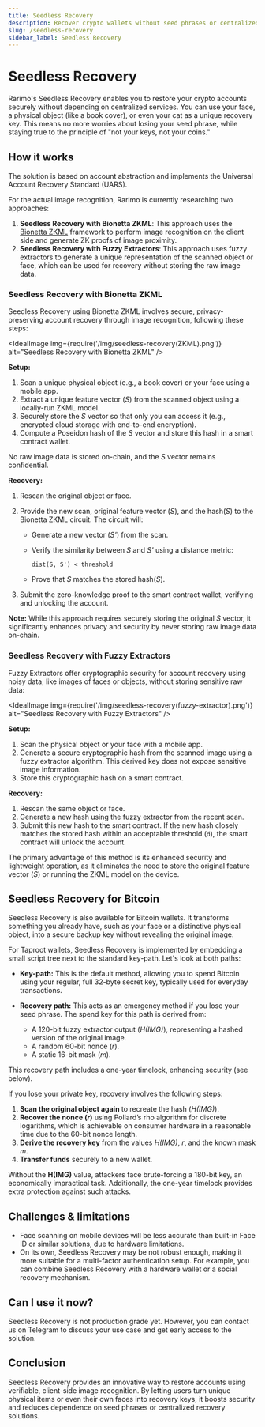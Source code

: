 ```yaml
---
title: Seedless Recovery
description: Recover crypto wallets without seed phrases or centralized services. Your face or any object can be your recovery key.
slug: /seedless-recovery
sidebar_label: Seedless Recovery
---
```



# Seedless Recovery

Rarimo's Seedless Recovery enables you to restore your crypto accounts securely without depending on centralized services. You can use your face, a physical object (like a book cover), or even your cat as a unique recovery key. This means no more worries about losing your seed phrase, while staying true to the principle of "not your keys, not your coins."

## How it works

The solution is based on account abstraction and implements the <OutLink href="https://ethereum-magicians.org/t/eip-xxxx-universal-account-recovery-standard-uars/24080">Universal Account Recovery Standard (UARS)</OutLink>.

For the actual image recognition, Rarimo is currently researching two approaches:
1. **Seedless Recovery with Bionetta ZKML**: This approach uses the [Bionetta ZKML](/zkml-bionetta) framework to perform image recognition on the client side and generate ZK proofs of image proximity.
1. **Seedless Recovery with Fuzzy Extractors**: This approach uses fuzzy extractors to generate a unique representation of the scanned object or face, which can be used for recovery without storing the raw image data.

### Seedless Recovery with Bionetta ZKML

Seedless Recovery using Bionetta ZKML involves secure, privacy-preserving account recovery through image recognition, following these steps:

<IdealImage img={require('/img/seedless-recovery(ZKML).png')} alt="Seedless Recovery with Bionetta ZKML" />

**Setup:**

1. Scan a unique physical object (e.g., a book cover) or your face using a mobile app.
2. Extract a unique feature vector (*S*) from the scanned object using a locally-run ZKML model.
3. Securely store the *S* vector so that only you can access it (e.g., encrypted cloud storage with end-to-end encryption).
4. Compute a Poseidon hash of the *S* vector and store this hash in a smart contract wallet.

No raw image data is stored on-chain, and the *S* vector remains confidential.

**Recovery:**

1. Rescan the original object or face.
2. Provide the new scan, original feature vector (*S*), and the hash(*S*) to the Bionetta ZKML circuit. The circuit will:

   * Generate a new vector (*S'*) from the scan.
   * Verify the similarity between *S* and *S'* using a distance metric:

     ```
     dist(S, S') < threshold
     ```
   * Prove that *S* matches the stored hash(*S*).
3. Submit the zero-knowledge proof to the smart contract wallet, verifying and unlocking the account.

**Note:**
While this approach requires securely storing the original *S* vector, it significantly enhances privacy and security by never storing raw image data on-chain.

### Seedless Recovery with Fuzzy Extractors

Fuzzy Extractors offer cryptographic security for account recovery using noisy data, like images of faces or objects, without storing sensitive raw data:

<IdealImage img={require('/img/seedless-recovery(fuzzy-extractor).png')} alt="Seedless Recovery with Fuzzy Extractors" />

**Setup:**

1. Scan the physical object or your face with a mobile app.
2. Generate a secure cryptographic hash from the scanned image using a fuzzy extractor algorithm. This derived key does not expose sensitive image information.
3. Store this cryptographic hash on a smart contract.

**Recovery:**

1. Rescan the same object or face.
2. Generate a new hash using the fuzzy extractor from the recent scan.
3. Submit this new hash to the smart contract. If the new hash closely matches the stored hash within an acceptable threshold (`d`), the smart contract will unlock the account.

The primary advantage of this method is its enhanced security and lightweight operation, as it eliminates the need to store the original feature vector (*S*) or running the ZKML model on the device.


## Seedless Recovery for Bitcoin

Seedless Recovery is also available for Bitcoin wallets. It transforms something you already have, such as your face or a distinctive physical object, into a secure backup key without revealing the original image.

For Taproot wallets, Seedless Recovery is implemented by embedding a small script tree next to the standard key-path. Let's look at both paths:

* **Key-path:** This is the default method, allowing you to spend Bitcoin using your regular, full 32-byte secret key, typically used for everyday transactions.

* **Recovery path:** This acts as an emergency method if you lose your seed phrase. The spend key for this path is derived from:

  * A 120-bit fuzzy extractor output (*H(IMG)*), representing a hashed version of the original image.
  * A random 60-bit nonce (*r*).
  * A static 16-bit mask (*m*).

This recovery path includes a one-year timelock, enhancing security (see below).

If you lose your private key, recovery involves the following steps:

1. **Scan the original object again** to recreate the hash (*H(IMG)*).
2. **Recover the nonce (*r*)** using Pollard’s rho algorithm for discrete logarithms, which is achievable on consumer hardware in a reasonable time due to the 60-bit nonce length.
3. **Derive the recovery key** from the values *H(IMG)*, *r*, and the known mask *m*.
4. **Transfer funds** securely to a new wallet.

Without the **H(IMG)** value, attackers face brute-forcing a 180-bit key, an economically impractical task. Additionally, the one-year timelock provides extra protection against such attacks.

## Challenges & limitations

- Face scanning on mobile devices will be less accurate than built-in Face ID or similar solutions, due to hardware limitations.
- On its own, Seedless Recovery may be not robust enough, making it more suitable for a multi-factor authentication setup. For example, you can combine Seedless Recovery with a hardware wallet or a social recovery mechanism.

## Can I use it now?

Seedless Recovery is not production grade yet. However, you can contact us on <OutLink href="https://t.me/+pWugh5xgDiE3Y2Jk">Telegram</OutLink> to discuss your use case and get early access to the solution.

## Conclusion

Seedless Recovery provides an innovative way to restore accounts using verifiable, client-side image recognition. By letting users turn unique physical items or even their own faces into recovery keys, it boosts security and reduces dependence on seed phrases or centralized recovery solutions.
